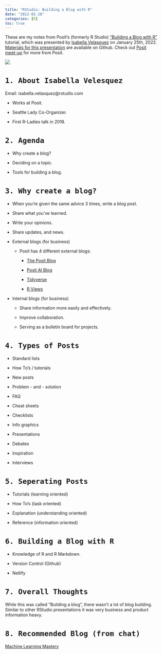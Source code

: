 ```yaml
---
title: "RStudio: Building a Blog with R"
date: "2022-02-28"
categories: [R]
toc: true
---
```


These are my notes from Posit's (formerly R Studio) ["Building a Blog with R"](https://youtu.be/MrW5XFf7aps) tutorial, which was presented by [Isabella Velasquez](https://ivelasq.rbind.io/about.html) on January 25th, 2022. [Materials for this presentation](https://github.com/ivelasq/2022-01-25_building-a-blog-with-r) are available on Github. Check out [Posit meet-up](https://www.meetup.com/posit-enterprise-community-meetup/) for more from Posit.

![](../../00_img/blog.jpeg)

# `1. About Isabella Velesquez`

Email: isabella.velasquez@rstudio.com 

* Works at Posit.

* Seattle Lady Co-Organizer.

* First R-Ladies talk in 2018.

# `2. Agenda`

* Why create a blog?

* Deciding on a topic.

* Tools for building a blog. 

# `3. Why create a blog?`

* When you're given the same advice 3 times, write a blog post. 

* Share what you've learned. 

* Write your opinions.

* Share updates, and news.

* External blogs (for business)

    * Posit has 4 different external blogs: 
    
      * [The Posit Blog](https://posit.co/blog/)
      
      * [Posit AI Blog](https://blogs.rstudio.com/ai/)
      
      * [Tidyverse](https://www.tidyverse.org/blog/)
      
      * [R Views](https://rviews.rstudio.com/)
  
* Internal blogs (for business)

  * Share information more easily and effectively.
  
  * Improve collaboration.
  
  * Serving as a bulletin board for projects. 
  
# `4. Types of Posts`

* Standard lists

* How To's / tutorials

* New posts

* Problem - and - solution

* FAQ

* Cheat sheets

* Checklists

* Info graphics 

* Presentations

* Debates

* Inspiration

* Interviews

# `5. Seperating Posts`

* Tutorials (learning oriented)

* How To's (task oriented)

* Explanation (understanding oriented)

* Reference (information oriented)

# `6. Building a Blog with R`

* Knowledge of R and R Markdown.

* Version Control (Github)

* Netlify

# `7. Overall Thoughts`

While this was called "Building a blog", there wasn't a lot of blog building. Similar to other RStudio presentations it was very business and product information heavy. 

# `8. Recommended Blog (from chat)`

[Machine Learning Mastery](https://machinelearningmastery.com/ )